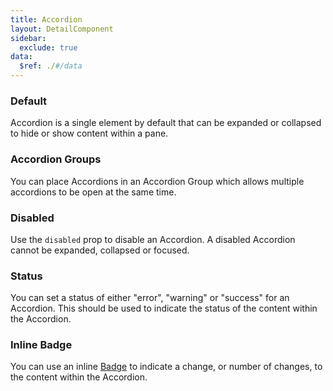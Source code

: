 ```yaml
---
title: Accordion
layout: DetailComponent
sidebar:
  exclude: true
data:
  $ref: ./#/data
---
```


<LivePreviewControls>
<LivePreview componentName="accordion" exampleName="Default" >

### Default

Accordion is a single element by default that can be expanded or collapsed to hide or show content within a pane.

</LivePreview>
<LivePreview componentName="accordion" exampleName="AccordionGroup" >

### Accordion Groups

You can place Accordions in an Accordion Group which allows multiple accordions to be open at the same time.

</LivePreview>
<LivePreview componentName="accordion" exampleName="Disabled" >

### Disabled

Use the `disabled` prop to disable an Accordion. A disabled Accordion cannot be expanded, collapsed or focused.

</LivePreview>
<LivePreview componentName="accordion" exampleName="Status" >

### Status

You can set a status of either "error", "warning" or "success" for an Accordion. This should be used to indicate the status of the content within the Accordion.

</LivePreview>
<LivePreview componentName="accordion" exampleName="InlineBadge" >

### Inline Badge

You can use an inline [Badge](../badge) to indicate a change, or number of changes, to the content within the Accordion.

</LivePreview>
</LivePreviewControls>
